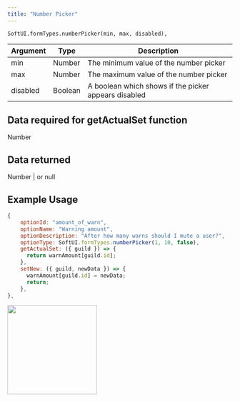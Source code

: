 ```yaml
---
title: "Number Picker"
---
```


```
SoftUI.formTypes.numberPicker(min, max, disabled),
```

| Argument | Type    | Description                                          |
| -------- | ------- | ---------------------------------------------------- |
| min      | Number  | The minimum value of the number picker               |
| max      | Number  | The maximum value of the number picker               |
| disabled | Boolean | A boolean which shows if the picker appears disabled |

## Data required for getActualSet function

Number

## Data returned

Number | or null

## Example Usage

```javascript
{
    optionId: "amount_of_warn",
    optionName: "Warning amount",
    optionDescription: "After how many warns should I mute a user?",
    optionType: SoftUI.formTypes.numberPicker(1, 10, false),
    getActualSet: ({ guild }) => {
      return warnAmount[guild.id];
    },
    setNew: ({ guild, newData }) => {
      warnAmount[guild.id] = newData;
      return;
    },
},
```

<img height="200" src="/images/formtypes/softui-numberpicker.png" />
